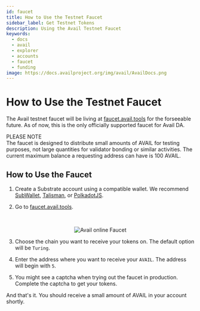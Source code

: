 ```yaml
---
id: faucet
title: How to Use the Testnet Faucet
sidebar_label: Get Testnet Tokens
description: Using the Avail Testnet Faucet
keywords:
  - docs
  - avail
  - explorer
  - accounts
  - faucet
  - funding
image: https://docs.availproject.org/img/avail/AvailDocs.png
---
```


# How to Use the Testnet Faucet

The Avail testnet faucet will be living at [faucet.avail.tools](https://faucet.avail.tools/) for the forseeable future.
As of now, this is the only officially supported faucet for Avail DA.

<Callout type="info">
PLEASE NOTE<br/>
The faucet is designed to distribute small amounts of AVAIL for testing purposes, not large quantities for validator bonding or similar activities.
The current maximum balance a requesting address can have is 100 AVAIL.
</Callout>

## How to Use the Faucet

1. Create a Substrate account using a compatible wallet.
We recommend [SubWallet](https://www.subwallet.app/), [Talisman](https://www.talisman.xyz/), or [PolkadotJS](https://polkadot.js.org/).

2. Go to [faucet.avail.tools](https://faucet.avail.tools/).
<br/>
<p align="center">
<img src="/img/turing-faucet.png" alt="Avail online Faucet"/>
</p>

3. Choose the chain you want to receive your tokens on. The default option will be `Turing`.

4. Enter the address where you want to receive your `AVAIL`. The address will begin with `5`.

5. You might see a captcha when trying out the faucet in production. Complete the captcha to get your tokens.

And that's it. You should receive a small amount of AVAIL in your account shortly.
